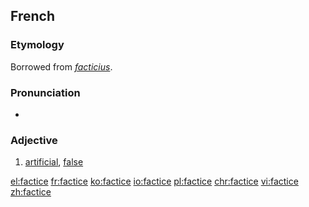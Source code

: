 ==French==

===Etymology===
Borrowed from {{etyl|la|fr}} ''[[facticius]]''.

===Pronunciation===
* {{IPA|/faktis/|lang=fr}}

===Adjective===
{{fr-adj|mf}}

# [[artificial]], [[false]]

[[el:factice]]
[[fr:factice]]
[[ko:factice]]
[[io:factice]]
[[pl:factice]]
[[chr:factice]]
[[vi:factice]]
[[zh:factice]]